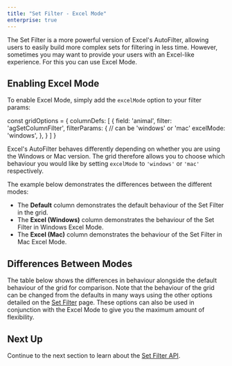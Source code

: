 ```yaml
---
title: "Set Filter - Excel Mode"
enterprise: true
---
```


The Set Filter is a more powerful version of Excel's AutoFilter, allowing users to easily build more complex sets for filtering in less time. However, sometimes you may want to provide your users with an Excel-like experience. For this you can use Excel Mode.

## Enabling Excel Mode

To enable Excel Mode, simply add the `excelMode` option to your filter params:

<snippet>
const gridOptions = {
    columnDefs: [
        {
            field: 'animal',
            filter: 'agSetColumnFilter',
            filterParams: {
                // can be 'windows' or 'mac'
                excelMode: 'windows',
            },
        }
    ]
}
</snippet>

Excel's AutoFilter behaves differently depending on whether you are using the Windows or Mac version. The grid therefore allows you to choose which behaviour you would like by setting `excelMode` to `'windows'` or `'mac'` respectively.

The example below demonstrates the differences between the different modes:

- The **Default** column demonstrates the default behaviour of the Set Filter in the grid.
- The **Excel (Windows)** column demonstrates the behaviour of the Set Filter in Windows Excel Mode.
- The **Excel (Mac)** column demonstrates the behaviour of the Set Filter in Mac Excel Mode.

<GridExampleRunner title='Excel Mode' name='excel-mode' type='generated' options='{ "enterprise": true, "exampleHeight": 640, "modules": ["clientside", "setfilter", "menu", "filterpanel"] }'></GridExampleRunner>

## Differences Between Modes

The table below shows the differences in behaviour alongside the default behaviour of the grid for comparison. Note that the behaviour of the grid can be changed from the defaults in many ways using the other options detailed on the [Set Filter](/filter-set/) page. These options can also be used in conjunction with the Excel Mode to give you the maximum amount of flexibility.

<matrix-table src='filter-set-excel-mode/resources/excel-mode.json' rootnode='behaviours' columns='{ "behaviour": "Behaviour", "agGrid": "Default", "windowsExcel": "Excel (Windows)", "macExcel": "Excel (Mac)" }'></matrix-table>

## Next Up

Continue to the next section to learn about the [Set Filter API](/filter-set-api/).
